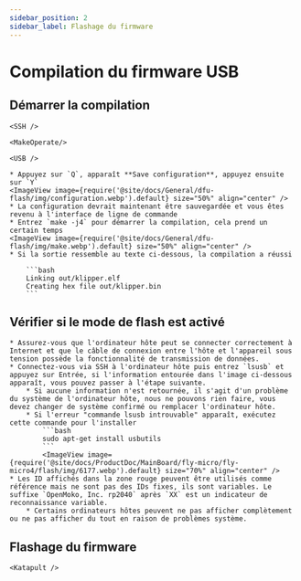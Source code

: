 ```yaml
---
sidebar_position: 2
sidebar_label: Flashage du firmware
---
```




# Compilation du firmware USB

## Démarrer la compilation

    <SSH />

    <MakeOperate/>

    <USB />

    * Appuyez sur `Q`, apparaît **Save configuration**, appuyez ensuite sur `Y`
    <ImageView image={require('@site/docs/General/dfu-flash/img/configuration.webp').default} size="50%" align="center" />
    * La configuration devrait maintenant être sauvegardée et vous êtes revenu à l'interface de ligne de commande
    * Entrez `make -j4` pour démarrer la compilation, cela prend un certain temps
    <ImageView image={require('@site/docs/General/dfu-flash/img/make.webp').default} size="50%" align="center" />
    * Si la sortie ressemble au texte ci-dessous, la compilation a réussi

        ```bash
        Linking out/klipper.elf
        Creating hex file out/klipper.bin
        ```

## Vérifier si le mode de flash est activé
    * Assurez-vous que l'ordinateur hôte peut se connecter correctement à Internet et que le câble de connexion entre l'hôte et l'appareil sous tension possède la fonctionnalité de transmission de données.
    * Connectez-vous via SSH à l'ordinateur hôte puis entrez `lsusb` et appuyez sur Entrée, si l'information entourée dans l'image ci-dessous apparaît, vous pouvez passer à l'étape suivante.
        * Si aucune information n'est retournée, il s'agit d'un problème du système de l'ordinateur hôte, nous ne pouvons rien faire, vous devez changer de système confirmé ou remplacer l'ordinateur hôte.
        * Si l'erreur "commande lsusb introuvable" apparaît, exécutez cette commande pour l'installer
            ```bash
            sudo apt-get install usbutils
            ```
            <ImageView image={require('@site/docs/ProductDoc/MainBoard/fly-micro/fly-micro4/flash/img/6177.webp').default} size="70%" align="center" /> 
    * Les ID affichés dans la zone rouge peuvent être utilisés comme référence mais ne sont pas des IDs fixes, ils sont variables. Le suffixe `OpenMoko, Inc. rp2040` après `XX` est un indicateur de reconnaissance variable.
        * Certains ordinateurs hôtes peuvent ne pas afficher complètement ou ne pas afficher du tout en raison de problèmes système.

## Flashage du firmware

    <Katapult />
